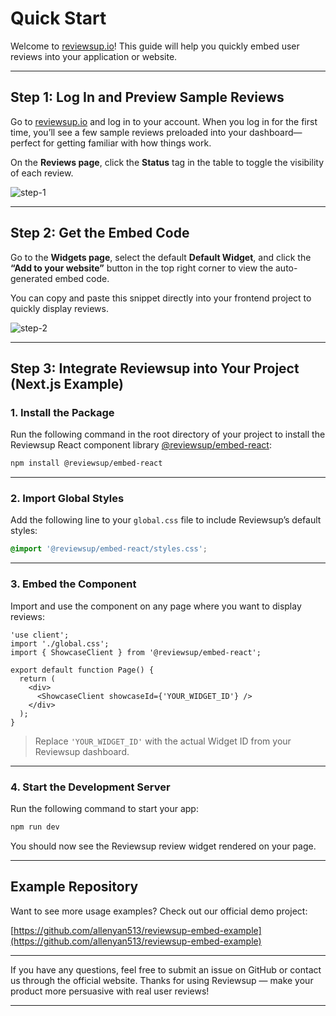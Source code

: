 # Quick Start

Welcome to [reviewsup.io](https://reviewsup.io)!
This guide will help you quickly embed user reviews into your application or website.

---

## Step 1: Log In and Preview Sample Reviews

Go to [reviewsup.io](https://reviewsup.io) and log in to your account.
When you log in for the first time, you’ll see a few sample reviews preloaded into your dashboard—perfect for getting familiar with how things work.

On the **Reviews page**, click the **Status** tag in the table to toggle the visibility of each review.

![step-1](/img.png)

---

## Step 2: Get the Embed Code

Go to the **Widgets page**, select the default **Default Widget**, and click the **“Add to your website”** button in the top right corner to view the auto-generated embed code.

You can copy and paste this snippet directly into your frontend project to quickly display reviews.

![step-2](/img_1.png)

---

## Step 3: Integrate Reviewsup into Your Project (Next.js Example)

### 1. Install the Package

Run the following command in the root directory of your project to install the Reviewsup React component library [@reviewsup/embed-react](https://www.npmjs.com/package/@reviewsup/embed-react):

```sh npm2yarn
npm install @reviewsup/embed-react
```

---

### 2. Import Global Styles

Add the following line to your `global.css` file to include Reviewsup’s default styles:

```css
@import '@reviewsup/embed-react/styles.css';
```

---

### 3. Embed the Component

Import and use the component on any page where you want to display reviews:

```tsx
'use client';
import './global.css';
import { ShowcaseClient } from '@reviewsup/embed-react';

export default function Page() {
  return (
    <div>
      <ShowcaseClient showcaseId={'YOUR_WIDGET_ID'} />
    </div>
  );
}
```

> Replace `'YOUR_WIDGET_ID'` with the actual Widget ID from your Reviewsup dashboard.

---

### 4. Start the Development Server

Run the following command to start your app:

```sh npm2yarn
npm run dev
```

You should now see the Reviewsup review widget rendered on your page.

---

## Example Repository

Want to see more usage examples? Check out our official demo project:

[https://github.com/allenyan513/reviewsup-embed-example](https://github.com/allenyan513/reviewsup-embed-example)

---

If you have any questions, feel free to submit an issue on GitHub or contact us through the official website.
Thanks for using Reviewsup — make your product more persuasive with real user reviews!

---
